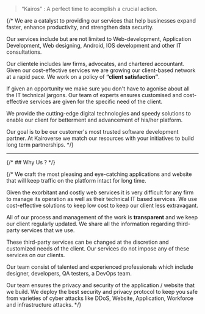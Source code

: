 > “Kairos” : A perfect time to acomplish a crucial action.

{/* We are a catalyst to providing our services that help businesses expand faster,
enhance productivity, and strengthen data security.

Our services include but are not limited to Web-development, Application Development,
Web designing, Android, IOS development and other IT consultations.

Our clientele includes law firms, advocates, and chartered accountant.
Given our cost-effective services we are growing our client-based network at a rapid pace.
We work on a policy of **“client satisfaction”**.

If given an opportunity we make sure you don't have to agonise about all the IT technical jargons.
Our team of experts ensures customised and cost-effective services are given for the
specific need of the client.

We provide the cutting-edge digital technologies and speedy solutions to enable our client
for betterment and advancement of his/her platform.

Our goal is to be our customer's most trusted software development partner. At Kairoverse
we match our resources with your initiatives to build long term partnerships. */}

---

{/* ## Why Us ? */}

{/* We craft the most pleasing and eye-catching applications and website that will keep traffic
on the platform intact for long time.

Given the exorbitant and costly web services it is very difficult for any firm to manage its
operation as well as their technical IT based services.
We use cost-effective solutions to keep low cost to keep our client less extravagant.

All of our process and management of the work is **transparent** and we keep our client
regularly updated. We share all the information regarding third-party services that we use.

These third-party services can be changed at the discretion and customized needs of the
client. Our services do not impose any of these services on our clients.

Our team consist of talented and experienced professionals which include designer,
developers, QA testers, a DevOps team.

Our team ensures the privacy and security of the application / website that we build.
We deploy the best security and privacy protocol to keep you safe from varieties of cyber attacks like DDoS, Website, Application, Workforce and
infrastructure attacks. */}
